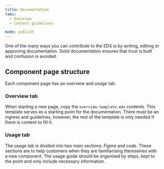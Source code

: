 ```yaml
---
title: Documentation
tabs:
  - Overview
  - Content guidelines

mode: publish
---
```


One of the many ways you can contribute to the EDS is by writing, editing or approving documentation. Solid documentation ensures that trust is built and confusion is avoided.

## Component page structure

Each component page has an _overview_ and _usage_ tab.

### Overview tab

When starting a new page, copy the `overview-template.mdx` contents. This template serves as a starting point for the documentation. There must be an ingress and guidelines, however, the rest of the template is only needed if there is content to fill it.

### Usage tab

The usage tab is divided into two main sections: _Figma_ and _code_. These sections are to help customers when they are familiarising themselves with a new component. The usage guide should be organised by steps, kept to the point and only include necessary information.
